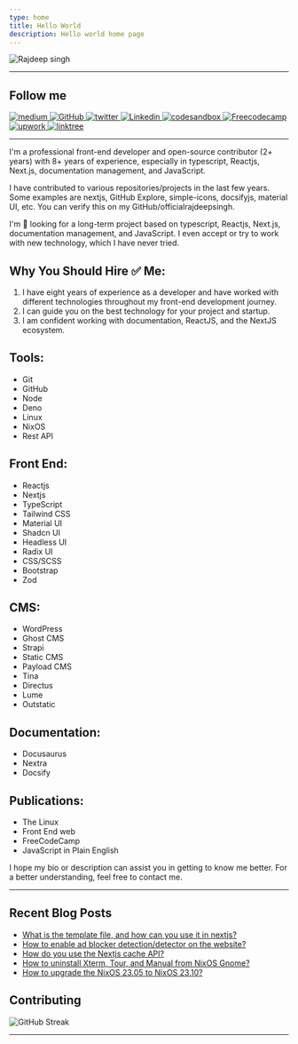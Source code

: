 ```yaml
---
type: home
title: Hello World
description: Hello world home page
---
```


![Rajdeep singh](https://capsule-render.vercel.app/api?type=soft&color=auto&height=400&section=header&text=Build%20and%20Deploy&fontSize=90&animation=fadeIn&desc=@officialrajdeepsingh)

---

## Follow me

<div className="flex flex-row flex-wrap gap-2 justify-around " id="badges">
  <a
    target="_blank"
    className="block"
    href="https://medium.com/@officialrajdeepsingh"
  >
    <img
      title="Medium"
      alt="medium"
      src="https://img.shields.io/badge/Medium-12100E?style=for-the-badge&logo=medium&logoColor=white"
      alt="LinkedIn Badge"
    />
  </a>
  <a
    target="_blank"
    className="block"
    href="https://github.com/officialrajdeepsingh"
  >
    <img
      title="GitHub"
      alt="GitHub"
      src="https://img.shields.io/badge/github-%23121011.svg?style=for-the-badge&logo=github&logoColor=white"
    />
  </a>
  <a
    target="_blank"
    className="block"
    href="https://twitter.com/Official_R_deep"
  >
    <img
      title="Twitter"
      alt="twitter"
      src="https://img.shields.io/badge/Twitter-%231DA1F2.svg?style=for-the-badge&logo=Twitter&logoColor=white"
    />
  </a>
  <a
    target="_blank"
    className="block"
    href="https://www.linkedin.com/in/officalrajdeepsingh/"
  >
    <img
      title="Linkedin"
      alt="Linkedin"
      src="https://img.shields.io/badge/linkedin-%230077B5.svg?style=for-the-badge&logo=linkedin&logoColor=white"
    />
  </a>
  <a
    target="_blank"
    className="block"
    href="https://codesandbox.io/u/officialrajdeepsingh"
  >
    <img
      title="codesandbox"
      alt="codesandbox"
      src="https://img.shields.io/badge/Codesandbox-040404?style=for-the-badge&logo=codesandbox&logoColor=DBDBDB"
    />
  </a>
  <a
    target="_blank"
    className="block"
    href="https://codesandbox.io/u/officialrajdeepsingh"
  >
    <img
      title="Freecodecamp"
      alt="Freecodecamp"
      src="https://img.shields.io/badge/Freecodecamp-%23123.svg?&style=for-the-badge&logo=freecodecamp&logoColor=green"
    />
  </a>
  <a
    target="_blank"
    className="block"
    href="https://www.upwork.com/freelancers/~01a4e8ba7a41795229"
  >
    <img
      title="upwork"
      alt="upwork"
      src="https://img.shields.io/badge/UpWork-6FDA44?style=for-the-badge&logo=Upwork&logoColor=white"
    />
  </a>
  <a
    target="_blank"
    className="block"
    href="https://linktr.ee/officialrajdeepsingh"
  >
    <img
      title="linktree"
      alt="linktree"
      src="https://img.shields.io/badge/linktree-1de9b6?style=for-the-badge&logo=linktree&logoColor=white"
    />
  </a>
</div>

---

I'm a professional front-end developer and open-source contributor (2+ years) with 8+ years of experience, especially in typescript, Reactjs, Next.js, documentation management, and JavaScript.

I have contributed to various repositories/projects in the last few years. Some examples are nextjs, GitHub Explore, simple-icons, docsifyjs, material UI, etc. You can verify this on my GitHub/officialrajdeepsingh.

I'm 👀 looking for a long-term project based on typescript, Reactjs, Next.js, documentation management, and JavaScript. I even accept or try to work with new technology, which I have never tried.

## Why You Should Hire ✅ Me:

1. I have eight years of experience as a developer and have worked with different technologies throughout my front-end development journey.
2. I can guide you on the best technology for your project and startup.
3. I am confident working with documentation, ReactJS, and the NextJS ecosystem.

## Tools:

- Git
- GitHub
- Node
- Deno
- Linux
- NixOS
- Rest API

## Front End: 

- Reactjs
- Nextjs
- TypeScript
- Tailwind CSS
- Material UI
- Shadcn UI
- Headless UI
- Radix UI
- CSS/SCSS
- Bootstrap
- Zod

## CMS:

- WordPress
- Ghost CMS
- Strapi
- Static CMS
- Payload CMS
- Tina
- Directus
- Lume
- Outstatic

## Documentation:

- Docusaurus
- Nextra
- Docsify

## Publications:

- The Linux
- Front End web
- FreeCodeCamp
- JavaScript in Plain English

I hope my bio or description can assist you in getting to know me better. For a better understanding, feel free to contact me.

---

## Recent Blog Posts

- [What is the template file, and how can you use it in nextjs?](https://medium.com/frontendweb/what-is-the-template-file-and-how-can-you-use-it-in-nextjs-5f86ee0f44ca?source=rss-87a39efc43fa------2)
- [How to enable ad blocker detection/detector on the website?](https://medium.com/frontendweb/how-to-enable-ad-blocker-detection-detector-on-the-website-93bf03bf054d?source=rss-87a39efc43fa------2)
- [How do you use the Nextjs cache API?](https://medium.com/frontendweb/how-do-you-use-the-nextjs-cache-api-dfc6c973730c?source=rss-87a39efc43fa------2)
- [How to uninstall Xterm, Tour, and Manual from NixOS Gnome?](https://medium.com/thelinux/how-to-uninstall-xterm-tour-and-manual-from-nixos-gnome-497a29ef0947?source=rss-87a39efc43fa------2)
- [How to upgrade the NixOS 23.05 to NixOS 23.10?](https://medium.com/thelinux/how-to-upgrade-the-nixos-23-05-to-nixos-23-10-affa8631c6cf?source=rss-87a39efc43fa------2)

## Contributing

<div className="w-full">
  <img
    className="mx-auto"
    title="GitHub Streak"
    alt="GitHub Streak"
    src="https://github-readme-streak-stats.herokuapp.com?user=officialrajdeepsingh&theme=dark&background=000000&exclude_days=Sun&card_width=624"
  />
</div>

---
